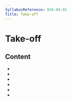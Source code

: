 ```yaml
---
SyllabusReference: 034.04.01
Title: Take-off
---
```


# Take-off

## Content

- <Link href="034.04.01.01" />
- <Link href="034.04.01.02" />
- <Link href="034.04.01.03" />
- <Link href="034.04.01.04" />
- <Link href="034.04.01.05" />
- <Link href="034.04.01.06" />
